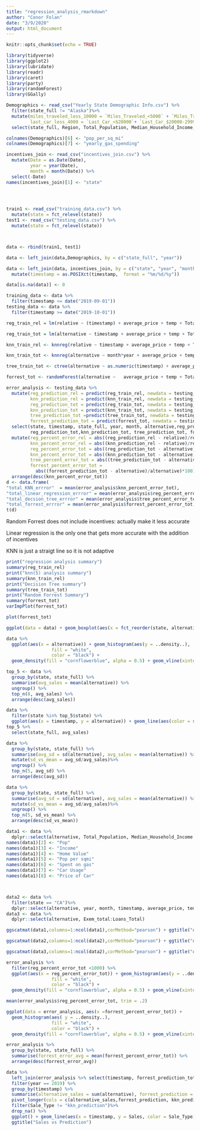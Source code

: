 ```yaml
---
title: "regression_analysis_rmarkdown"
author: "Conor Folan"
date: "3/9/2020"
output: html_document
---
```


```r
knitr::opts_chunk$set(echo = TRUE)
```

```r
library(tidyverse)
library(ggplot2)
library(lubridate)
library(readr)
library(caret)
library(party)
library(randomForest)
library(GGally)


```


```r
Demographics <- read_csv("Yearly State Demographic Info.csv") %>%
  filter(state_full != "Alaska")%>%
  mutate(miles_traveled_less_10000 = `Miles_Traveled_<5000` + `Miles_Traveled_5000-9999`,
         last_car_less_4000 = `Last_Car_<$20000`+ `Last_Car_$20000-29999`+ `Last_Car_$30000-39999`) %>%
  select(state_full, Region, Total_Population, Median_Household_Income, Median_Home_Value, `Pop. per Sq. Mi.`, `Gasoline : Average`, year, miles_traveled_less_10000, last_car_less_4000) 

colnames(Demographics)[6] <- "pop_per_sq_mi"
colnames(Demographics)[7] <- "yearly_gas_spending"
```

```r
incentives_join <- read_csv("incentives_join.csv") %>%
  mutate(Date = as.Date(Date),
         year = year(Date),
         month = month(Date)) %>%
  select(-Date)
names(incentives_join)[1] <- "state"


  

```
```r
train1 <- read_csv("training_data.csv") %>%
  mutate(state = fct_relevel(state))
test1 <- read_csv("testing_data.csv") %>%
  mutate(state = fct_relevel(state))



data <- rbind(train1, test1)

data <- left_join(data,Demographics, by = c("state_full", "year"))

data <- left_join(data, incentives_join, by = c("state", "year", "month")) %>%
  mutate(timestamp = as.POSIXct(timestamp,  format = "%m/%d/%y"))

data[is.na(data)] <- 0

training_data <- data %>%
  filter(timestamp <= date("2019-09-01")) 
testing_data <- data %>%
  filter(timestamp >= date("2019-10-01"))
```


```r
reg_train_rel = lm(relative ~ (timestamp) + average_price + temp + Total_Population + Median_Household_Income + Median_Home_Value + pop_per_sq_mi+ yearly_gas_spending +  miles_traveled_less_10000 + last_car_less_4000 + Region + Exem_total + Rebate_total + Tax_total + GNT_total + Other_Total + Loans_Total, data = training_data)

reg_train_tot = lm(alternative ~ timestamp + average_price + temp + Total_Population + Median_Household_Income + Median_Home_Value + pop_per_sq_mi+ yearly_gas_spending +  miles_traveled_less_10000 + last_car_less_4000 + Region + Exem_total + Rebate_total + Tax_total + GNT_total + Other_Total + Loans_Total, data = training_data)

knn_train_rel <- knnreg(relative ~ timestamp + average_price + temp + Total_Population + Median_Household_Income + Median_Home_Value + pop_per_sq_mi+ yearly_gas_spending +  miles_traveled_less_10000 + last_car_less_4000 + Region + Exem_total + Rebate_total + Tax_total + GNT_total + Other_Total + Loans_Total, data = training_data, k = 5)

knn_train_tot <- knnreg(alternative ~ month*year + average_price + temp + Total_Population + Median_Household_Income + Median_Home_Value + pop_per_sq_mi+ yearly_gas_spending +  miles_traveled_less_10000 + last_car_less_4000 + Region + Exem_total + Rebate_total + Tax_total + GNT_total + Other_Total + Loans_Total, data = training_data, k = 5)

tree_train_tot <- ctree(alternative ~ as.numeric(timestamp) + average_price + temp + Total_Population + Median_Household_Income + Median_Home_Value + pop_per_sq_mi+ yearly_gas_spending +  miles_traveled_less_10000 + last_car_less_4000 + as.factor(Region) + Exem_total + Rebate_total + Tax_total + GNT_total + Other_Total + Loans_Total,data = training_data)

forrest_tot <- randomForest(alternative ~   average_price + temp + Total_Population + Median_Household_Income + Median_Home_Value + pop_per_sq_mi+ yearly_gas_spending +  miles_traveled_less_10000 + last_car_less_4000 ,data = training_data, mtry = 4, ntree = 500)
```
```r
error_analysis <- testing_data %>% 
  mutate(reg_prediction_rel = predict(reg_train_rel, newdata = testing_data),
         knn_prediction_rel = predict(knn_train_rel, newdata = testing_data),
         reg_prediction_tot = predict(reg_train_tot, newdata = testing_data), 
         knn_prediction_tot = predict(knn_train_tot, newdata = testing_data), 
         tree_prediction_tot =predict(tree_train_tot, newdata = testing_data),
         forrest_prediction_tot = predict(forrest_tot, newdata = testing_data)) %>%
  select(state, timestamp, state_full, year, month, alternative,reg_prediction_rel, knn_prediction_rel, relative,
         reg_prediction_tot,knn_prediction_tot, tree_prediction_tot, forrest_prediction_tot) %>%
  mutate(reg_percent_error_rel = abs((reg_prediction_rel - relative)/relative)*100,
         knn_percent_error_rel = abs((knn_prediction_rel - relative)/relative)*100, 
         reg_percent_error_tot = abs((reg_prediction_tot - alternative)/alternative)*100,
         knn_percent_error_tot = abs((knn_prediction_tot - alternative)/alternative)*100, 
         tree_percent_error_tot = abs((tree_prediction_tot - alternative)/alternative)*100,
         forrest_percent_error_tot = 
           abs((forrest_prediction_tot - alternative)/alternative)*100) %>%
  arrange(desc(knn_percent_error_tot))
d <- data.frame(
"total_KNN_errror"  = mean(error_analysis$knn_percent_error_tot),
"total_linear_regression_errror" = mean(error_analysis$reg_percent_error_tot),
"total_decsion_tree_errror" = mean(error_analysis$tree_percent_error_tot), 
"total_forrest_errror" = mean(error_analysis$forrest_percent_error_tot))
t(d)

```

Random Forrest does not include incentives: actually make it less accurate 

Linear regression is the only one that gets more accurate with the addition of incentives

KNN is just a straigt line so it is not adaptive



```r
print("regression analysis summary")
summary(reg_train_rel)
print("knn(5) analysis summary")
summary(knn_train_rel)
print("Decision Tree summary")
summary(tree_train_tot)
print("Random Forrest Summary")
summary(forrest_tot)
varImpPlot(forrest_tot)

plot(forrest_tot)

```

```r
ggplot(data = data) + geom_boxplot(aes(x = fct_reorder(state, alternative, .desc = TRUE), y = alternative)) + ggtitle("Total Sales By State") + xlab("State") + ylab("Total Alternative Monthly Sales")

data %>%
  ggplot(aes(x = alternative)) + geom_histogram(aes(y = ..density..),
                 fill = "white",
                 color = "black") +
  geom_density(fill = "cornflowerblue", alpha = 0.5) + geom_vline(xintercept = mean(data$alternative), color = "green", size = 2) + xlab("Alternative Fuel Vehicle Sales") + ggtitle("Histogram of Alternative Fuel Vehicle Sales")

top_5 <- data %>%
  group_by(state, state_full) %>%
  summarise(avg_sales = mean(alternative)) %>%
  ungroup() %>%
  top_n(8, avg_sales) %>%
  arrange(desc(avg_sales))

data %>%
  filter(state %in% top_5$state) %>%
  ggplot(aes(x = timestamp, y = alternative)) + geom_line(aes(color = state)) + ggtitle("Monthly Alternative Vehicle: Top 5 States")
top_5 %>%
  select(state_full, avg_sales)

data %>%
  group_by(state, state_full) %>%
  summarise(avg_sd = sd(alternative), avg_sales = mean(alternative)) %>%
  mutate(sd_vs_mean = avg_sd/avg_sales)%>%
  ungroup() %>%
  top_n(5, avg_sd) %>%
  arrange(desc(avg_sd))

data %>%
  group_by(state, state_full) %>%
  summarise(avg_sd = sd(alternative), avg_sales = mean(alternative)) %>%
  mutate(sd_vs_mean = avg_sd/avg_sales)%>%
  ungroup() %>%
  top_n(5, sd_vs_mean) %>%
  arrange(desc(sd_vs_mean))

```


```r
data1 <- data %>%
  dplyr::select(alternative, Total_Population, Median_Household_Income , Median_Home_Value , pop_per_sq_mi, yearly_gas_spending ,  miles_traveled_less_10000 , last_car_less_4000)
names(data1)[2] <- "Pop"
names(data1)[3] <- "Income"
names(data1)[4] <- "Home Value"
names(data1)[5] <- "Pop per sqmi"
names(data1)[6] <- "Spent on gas"
names(data1)[7] <- "Car Usage"
names(data1)[8] <- "Price of Car"



data2 <- data %>%
  filter(state == "CA")%>%
  dplyr::select(alternative, year, month, timestamp, average_price, temp, Region)
data3 <- data %>%
  dplyr::select(alternative, Exem_total:Loans_Total)

ggscatmat(data1,columns=1:ncol(data1),corMethod="pearson") + ggtitle("Analysis of Correlation for Demographic Data")

ggscatmat(data2,columns=1:ncol(data2),corMethod="pearson") + ggtitle("Analysis of Correlation for California")

ggscatmat(data3,columns=1:ncol(data2),corMethod="pearson") + ggtitle("Analysis of Correlation for Incentives")


```

```r
error_analysis %>%
  filter(reg_percent_error_tot <1000) %>%
  ggplot(aes(x = reg_percent_error_tot)) + geom_histogram(aes(y = ..density..),
                 fill = "white",
                 color = "black") + 
  geom_density(fill = "cornflowerblue", alpha = 0.5) + geom_vline(xintercept = mean(error_analysis$reg_percent_error_tot), color = "green", size = 2) 

mean(error_analysis$reg_percent_error_tot, trim = .2)

```
```r
ggplot(data = error_analysis, aes(x =forrest_percent_error_tot)) + 
  geom_histogram(aes( y = ..density..),
                 fill = "white",
                 color = "black") + 
  geom_density(fill = "cornflowerblue", alpha = 0.5) + geom_vline(xintercept = mean(error_analysis$forrest_percent_error_tot), color = "green", size = 2) + xlab("Random Forrest Error") + ggtitle("Histogram of Random Forrest Error")

error_analysis %>%
  group_by(state, state_full) %>%
  summarise(forrest_error_avg = mean(forrest_percent_error_tot)) %>%
  arrange(desc(forrest_error_avg))

data %>% 
  left_join(error_analysis %>% select(timestamp, forrest_prediction_tot, knn_prediction_tot, state), by = c("timestamp", "state")) %>%
  filter(year == 2019) %>%
  group_by(timestamp) %>%
  summarise(alternative_sales = sum(alternative), forrest_prediction = sum(forrest_prediction_tot), kkn_prediction =  sum(knn_prediction_tot)) %>%
  pivot_longer(cols = c(alternative_sales,forrest_prediction, kkn_prediction), names_to = "Sale_Type", values_to = "Sales") %>%
  filter(Sale_Type != "kkn_prediction")%>%
  drop_na() %>%
  ggplot() + geom_line(aes(x = timestamp, y = Sales, color = Sale_Type)) + xlab("Date") +
  ggtitle("Sales vs Prediction")

```

